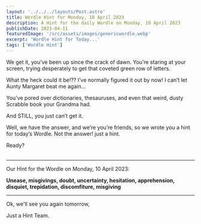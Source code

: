 ```yaml
---
layout: '../../../layouts/Post.astro'
title: Wordle Hint for Monday, 10 April 2023
description: A Hint for the daily Wordle on Monday, 10 April 2023
publishDate: 2023-04-11
featuredImage: '/src/assets/images/genericwordle.webp'
excerpt: 'Wordle Hint for Today...'
tags: ['Wordle Hint']
---
```


We get it, you’ve been up since the crack of dawn. You’re staring at your screen, trying desperately to get that coveted green row of letters. 

What the heck could it be!??
I’ve normally figured it out by now!
I can’t let Aunty Margaret beat me again… 

You’ve pored over dictionaries, thesauruses, and even that weird, dusty Scrabble book your Grandma had.

And STILL, you just can’t get it. 

Well, we have the answer, and we’re you’re friends, so we wrote you a hint for today’s Wordle.
Not the answer! just a hint. 

Ready?<br /><br />

----

Our Hint for the Wordle on Monday, 10 April 2023:

**Unease, misgivings, doubt, uncertainty, hesitation, apprehension, disquiet, trepidation, discomfiture, misgiving**

----

Ok, we'll see you again tomorrow, 

Just a Hint Team.
